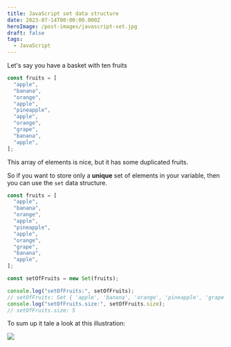 ---
title: JavaScript set data structure
date: 2023-07-14T00:00:00.000Z
heroImage: /post-images/javascript-set.jpg
draft: false
tags:
  - JavaScript
---

Let's say you have a basket with ten fruits

```javascript
const fruits = [
  "apple",
  "banana",
  "orange",
  "apple",
  "pineapple",
  "apple",
  "orange",
  "grape",
  "banana",
  "apple",
];
```

This array of elements is nice, but it has some duplicated fruits.

So if you want to store only a **unique** set of elements in your variable, then you can use the `set` data structure.

```javascript
const fruits = [
  "apple",
  "banana",
  "orange",
  "apple",
  "pineapple",
  "apple",
  "orange",
  "grape",
  "banana",
  "apple",
];

const setOfFruits = new Set(fruits);

console.log("setOfFruits:", setOfFruits);
// setOfFruits: Set { 'apple', 'banana', 'orange', 'pineapple', 'grape' } 
console.log("setOfFruits.size:", setOfFruits.size);
// setOfFruits.size: 5

```

To sum up it tale a look at this illustration:

![](/post-images/JavaScript-set-illustration.png)

